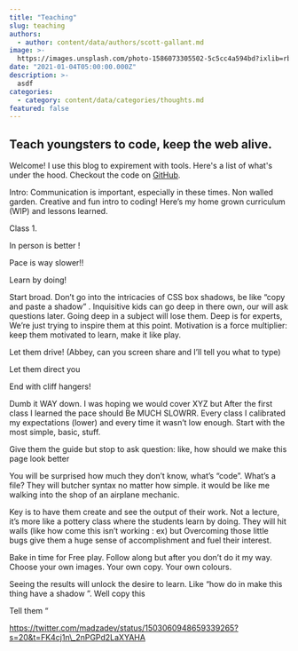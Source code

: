 ```yaml
---
title: "Teaching"
slug: teaching
authors:
  - author: content/data/authors/scott-gallant.md
image: >-
  https://images.unsplash.com/photo-1586073305502-5c5cc4a594bd?ixlib=rb-1.2.1&ixid=MnwxMjA3fDB8MHxwaG90by1wYWdlfHx8fGVufDB8fHx8&auto=format&fit=crop&w=358&q=80
date: "2021-01-04T05:00:00.000Z"
description: >-
  asdf
categories:
  - category: content/data/categories/thoughts.md
featured: false
---
```


## Teach youngsters to code, keep the web alive.

Welcome! I use this blog to expirement with tools. Here's a list of what's under the hood. Checkout the code on [GitHub](#).

Intro: Communication is important, especially in these times. Non walled garden. Creative and fun intro to coding! Here’s my home grown curriculum (WIP) and lessons learned.

Class 1.

In person is better !

Pace is way slower!!

Learn by doing!

Start broad. Don’t go into the intricacies of CSS box shadows, be like “copy and paste a shadow” . Inquisitive kids can go deep in there own, our will ask questions later. Going deep in a subject will lose them. Deep is for experts, We’re just trying to inspire them at this point. Motivation is a force multiplier: keep them motivated to learn, make it like play.

Let them drive! (Abbey, can you screen share and I’ll tell you what to type)

Let them direct you

End with cliff hangers!

Dumb it WAY down. I was hoping we would cover XYZ but After the first class I learned the pace should Be MUCH SLOWRR. Every class I calibrated my expectations (lower) and every time it wasn’t low enough. Start with the most simple, basic, stuff.

Give them the guide but stop to ask question: like, how should we make this page look better

You will be surprised how much they don’t know, what’s “code”. What’s a file? They will butcher syntax no matter how simple. it would be like me walking into the shop of an airplane mechanic.

Key is to have them create and see the output of their work. Not a lecture, it’s more like a pottery class where the students learn by doing. They will hit walls (like how come this isn’t working : ex) but Overcoming those little bugs give them a huge sense of accomplishment and fuel their interest.

Bake in time for Free play. Follow along but after you don’t do it my way. Choose your own images. Your own copy. Your own colours.

Seeing the results will unlock the desire to learn. Like “how do in make this thing have a shadow ”. Well copy this

Tell them “

https://twitter.com/madzadev/status/1503060948659339265?s=20&t=FK4cj1n\_2nPGPd2LaXYAHA